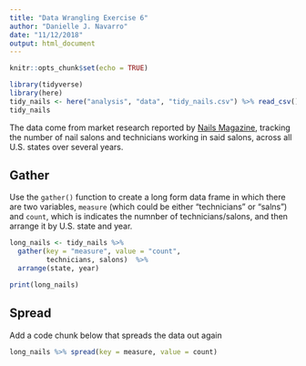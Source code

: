 ```yaml
---
title: "Data Wrangling Exercise 6"
author: "Danielle J. Navarro"
date: "11/12/2018"
output: html_document
---
```


```r
knitr::opts_chunk$set(echo = TRUE)
```


```r
library(tidyverse)
library(here)
tidy_nails <- here("analysis", "data", "tidy_nails.csv") %>% read_csv()
tidy_nails
```

The data come from market research reported by [Nails Magazine](www.nailsmag.com/page/70218/market-research), tracking the number of nail salons and technicians working in said salons, across all U.S. states over several years. 

## Gather

Use the `gather()` function to create a long form data frame in which there are two variables, `measure` (which could be either "technicians" or "salns") and `count`, which is indicates the numnber of technicians/salons, and then arrange it by U.S. state and year.

```r
long_nails <- tidy_nails %>%
  gather(key = "measure", value = "count", 
         technicians, salons)  %>% 
  arrange(state, year)

print(long_nails)
```

## Spread

Add a code chunk below that spreads the data out again

```r
long_nails %>% spread(key = measure, value = count)
```
